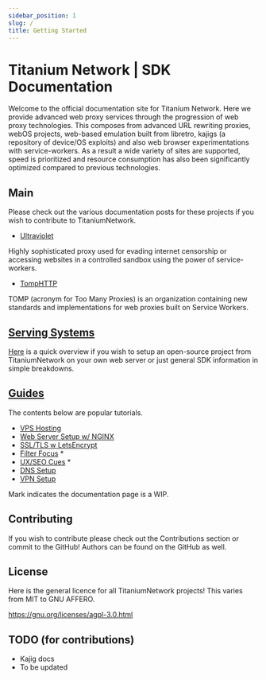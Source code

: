 ```yaml
---
sidebar_position: 1
slug: /
title: Getting Started
---
```


# Titanium Network | SDK Documentation

Welcome to the official documentation site for Titanium Network. Here we provide advanced web proxy services through the progression of web proxy technologies.
This composes from advanced URL rewriting proxies, webOS projects, web-based emulation built from libretro, kajigs (a repository of device/OS exploits) and also web browser experimentations with service-workers.
As a result a wide variety of sites are supported, speed is prioritized and resource consumption has also been significantly optimized compared to previous technologies.

## Main

Please check out the various documentation posts for these projects if you wish to contribute to TitaniumNetwork.

- [Ultraviolet](proxies/ultraviolet)

Highly sophisticated proxy used for evading internet censorship or accessing websites in a controlled sandbox using the power of service-workers.

- [TompHTTP](tomphttp)

TOMP (acronym for Too Many Proxies) is an organization containing new standards and implementations for web proxies built on Service Workers.

<!--
    Note:
    Docusaurus provides a index page for a category.
-->

## [Serving Systems](category/services)

[Here](category/services) is a quick overview if you wish to setup an open-source project from TitaniumNetwork on your own web server or just general SDK information in simple breakdowns.

## [Guides](category/guides)

The contents below are popular tutorials.

- [VPS Hosting](guides/vps-hosting)
- [Web Server Setup w/ NGINX](guides/nginx)
- [SSL/TLS w LetsEncrypt](guides/ssl-guide)
- [Filter Focus](guides/filter-optimization) \*
- [UX/SEO Cues](guides/seo-guide) \*
- [DNS Setup](guides/dns-setup)
- [VPN Setup](guides/vpn-setup)

Mark indicates the documentation page is a WIP.

## Contributing

If you wish to contribute please check out the Contributions section or commit to the GitHub!
Authors can be found on the GitHub as well.

## License

Here is the general licence for all TitaniumNetwork projects! This varies from MIT to GNU AFFERO.

https://gnu.org/licenses/agpl-3.0.html

## TODO (for contributions)

- Kajig docs
- To be updated
